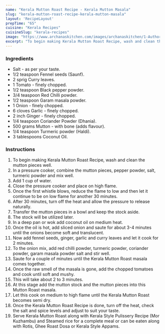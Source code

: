---
name: "Kerala Mutton Roast Recipe - Kerala Mutton Masala"
slug: "kerala-mutton-roast-recipe-kerala-mutton-masala"
layout: 'RecipeLayout'
prepTime: "65"
cuisine: "Kerala Recipes"
cuisineSlug: "kerala-recipes"
image: "https://www.archanaskitchen.com/images/archanaskitchen/1-Author/nadira912-gmail.com/Kerala_Mutton_Roast_Recipe_13_1600.jpg"
excerpt: "To begin making Kerala Mutton Roast Recipe, wash and clean the mutton pieces well"
---

### Ingredients

- Salt - as per your taste.
- 1/2 teaspoon Fennel seeds (Saunf).
- 2 sprig Curry leaves.
- 1 Tomato - finely chopped.
- 1/2 teaspoon Black pepper powder.
- 3/4 teaspoon Red Chilli powder.
- 1/2 teaspoon Garam masala powder.
- 1 Onion - finely chopped.
- 6 cloves Garlic - finely chopped.
- 2 inch Ginger - finely chopped.
- 1/4 teaspoon Coriander Powder (Dhania).
- 500 grams Mutton - with bone (adds flavour).
- 1/4 teaspoon Turmeric powder (Haldi).
- 3 tablespoons Coconut Oil.

### Instructions

1. To begin making Kerala Mutton Roast Recipe, wash and clean the mutton pieces well.
1. In a pressure cooker, combine the mutton pieces, pepper powder, salt, turmeric powder and mix well.
1. Add 1 cup of water.
1. Close the pressure cooker and place on high flame.
1. Once the first whistle blows, reduce the flame to low and then let it continue to be on low flame for another 30 minutes.
1. After 30 minutes, turn off the heat and allow the pressure to release naturally.
1. Transfer the mutton pieces in a bowl and keep the stock aside.
1. The stock will be utilized later.
1. In a deep pan or wok add coconut oil on medium heat.
1. Once the oil is hot, add sliced onion and saute for about 3-4 minutes until the onions become soft and translucent.
1. Now add fennel seeds, ginger, garlic and curry leaves and let it cook for 2 minutes.
1. To the onion mix, add red chilli powder, turmeric powder, coriander powder, garam masala powder salt and stir well.
1. Saute for a couple of minutes until the Kerala Mutton Roast masala comes together.
1. Once the raw smell of the masala is gone, add the chopped tomatoes and cook until soft and mushy.
1. This will take about 2 to 3 minutes.
1. At this stage add the mutton stock and the mutton pieces into this Mutton Roast masala.
1. Let this cook on medium to high flame until the Kerala Mutton Roast becomes semi dry.
1. Once the Kerala Mutton Roast Recipe is done, turn off the heat, check the salt and spice levels and adjust to suit your taste.
1. Serve Kerala Mutton Roast along with Kerala Style Pulissery Recipe (Mor Kuzhambu) and Steamed rice for a complete meal or can be eaten along with Rotis, Ghee Roast Dosa or Kerala Style Appams.
